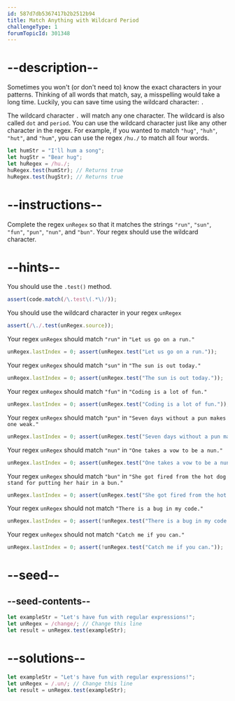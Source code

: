 ```yaml
---
id: 587d7db5367417b2b2512b94
title: Match Anything with Wildcard Period
challengeType: 1
forumTopicId: 301348
---
```


# --description--

Sometimes you won't (or don't need to) know the exact characters in your patterns. Thinking of all words that match, say, a misspelling would take a long time. Luckily, you can save time using the wildcard character: `.`

The wildcard character `.` will match any one character. The wildcard is also called `dot` and `period`. You can use the wildcard character just like any other character in the regex. For example, if you wanted to match `"hug"`, `"huh"`, `"hut"`, and `"hum"`, you can use the regex `/hu./` to match all four words.

```js
let humStr = "I'll hum a song";
let hugStr = "Bear hug";
let huRegex = /hu./;
huRegex.test(humStr); // Returns true
huRegex.test(hugStr); // Returns true
```

# --instructions--

Complete the regex `unRegex` so that it matches the strings `"run"`, `"sun"`, `"fun"`, `"pun"`, `"nun"`, and `"bun"`. Your regex should use the wildcard character.

# --hints--

You should use the `.test()` method.

```js
assert(code.match(/\.test\(.*\)/));
```

You should use the wildcard character in your regex `unRegex`

```js
assert(/\./.test(unRegex.source));
```

Your regex `unRegex` should match `"run"` in `"Let us go on a run."`

```js
unRegex.lastIndex = 0; assert(unRegex.test("Let us go on a run."));
```

Your regex `unRegex` should match `"sun"` in `"The sun is out today."`

```js
unRegex.lastIndex = 0; assert(unRegex.test("The sun is out today."));
```

Your regex `unRegex` should match `"fun"` in `"Coding is a lot of fun."`

```js
unRegex.lastIndex = 0; assert(unRegex.test("Coding is a lot of fun."));
```

Your regex `unRegex` should match `"pun"` in `"Seven days without a pun makes one weak."`

```js
unRegex.lastIndex = 0; assert(unRegex.test("Seven days without a pun makes one weak."));
```

Your regex `unRegex` should match `"nun"` in `"One takes a vow to be a nun."`

```js
unRegex.lastIndex = 0; assert(unRegex.test("One takes a vow to be a nun."));
```

Your regex `unRegex` should match `"bun"` in `"She got fired from the hot dog stand for putting her hair in a bun."`

```js
unRegex.lastIndex = 0; assert(unRegex.test("She got fired from the hot dog stand for putting her hair in a bun."));
```

Your regex `unRegex` should not match `"There is a bug in my code."`

```js
unRegex.lastIndex = 0; assert(!unRegex.test("There is a bug in my code."));
```

Your regex `unRegex` should not match `"Catch me if you can."`

```js
unRegex.lastIndex = 0; assert(!unRegex.test("Catch me if you can."));
```

# --seed--

## --seed-contents--

```js
let exampleStr = "Let's have fun with regular expressions!";
let unRegex = /change/; // Change this line
let result = unRegex.test(exampleStr);
```

# --solutions--

```js
let exampleStr = "Let's have fun with regular expressions!";
let unRegex = /.un/; // Change this line
let result = unRegex.test(exampleStr);
```
